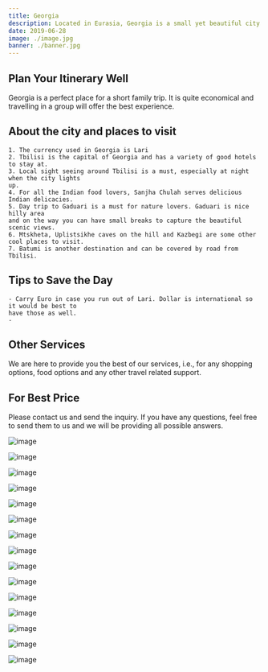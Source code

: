 ```yaml
---
title: Georgia
description: Located in Eurasia, Georgia is a small yet beautiful city. Here's a list of things you can do in the city 
date: 2019-06-28
image: ./image.jpg
banner: ./banner.jpg
---
```


## Plan Your Itinerary Well
Georgia is a perfect place for a short family trip. It is quite economical and travelling in a group will offer the best experience.

## About the city and places to visit
    1. The currency used in Georgia is Lari
    2. Tbilisi is the capital of Georgia and has a variety of good hotels to stay at. 
    3. Local sight seeing around Tbilisi is a must, especially at night when the city lights 
    up.
    4. For all the Indian food lovers, Sanjha Chulah serves delicious Indian delicacies.
    5. Day trip to Gaduari is a must for nature lovers. Gaduari is nice hilly area 
    and on the way you can have small breaks to capture the beautiful scenic views.
    6. Mtskheta, Uplistsikhe caves on the hill and Kazbegi are some other cool places to visit.
    7. Batumi is another destination and can be covered by road from Tbilisi.

## Tips to Save the Day
    - Carry Euro in case you run out of Lari. Dollar is international so it would be best to 
    have those as well.
    - 

## Other Services
We are here to provide you the best of our services, i.e., for any shopping options, food options and any other travel related support.

## For Best Price
Please contact us and send the inquiry. If you have any questions, feel free to send them to us and we will be providing all possible answers.

<Row>
<Col>

![image](./b1.jpg)

</Col>
<Col>

![image](./b2.jpg)

</Col>
</Row>

<Row>
<Col>

![image](./w1.jpg)

</Col>
</Row>

<Row>
<Col>

![image](./l1.jpg)

</Col>
<Col>

![image](./l2.jpg)

</Col>
</Row>
<Row>
<Col>

![image](./l3.jpg)

</Col>
</Row>

<Row>
<Col>

![image](./w2.jpg)

</Col>
<Col>

![image](./w3.jpg)

</Col>
</Row>
<Row>
<Col>

![image](./w4.jpg)

</Col>
</Row>

<Row>
<Col>

![image](./w5.jpg)

</Col>
<Col>

![image](./w6.jpg)

</Col>
</Row>
<Row>
<Col>

![image](./w7.jpg)

</Col>
</Row>

<Row>
<Col>

![image](./w8.jpg)

</Col>
<Col>

![image](./w9.jpg)

</Col>
</Row>
<Row>
<Col>

![image](./l4.jpg)

</Col>
</Row>